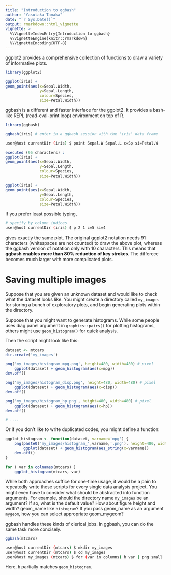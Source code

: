 ```yaml
---
title: "Introduction to ggbash"
author: "Yasutaka Tanaka"
date: "`r Sys.Date()`"
output: rmarkdown::html_vignette
vignette: >
  %\VignetteIndexEntry{Introduction to ggbash}
  %\VignetteEngine{knitr::rmarkdown}
  %\VignetteEncoding{UTF-8}
---
```


ggplot2 provides a comprehensive
collection of functions to draw a variety of informative plots.

```r
library(ggplot2)
```

```r
ggplot(iris) +
geom_point(aes(x=Sepal.Width,
               y=Sepal.Length,
               colour=Species,
               size=Petal.Width))
```

ggbash is a different and faster interface for the ggplot2.
It provides a bash-like REPL (read-eval-print loop) environment on top of R.

```r
library(ggbash)

ggbash(iris) # enter in a ggbash session with the 'iris' data frame
```

```bash
user@host currentDir (iris) $ point Sepal.W Sepal.L c=Sp si=Petal.W
```

```r
executed (95 characters) :
ggplot(iris) +
geom_point(aes(x=Sepal.Width,
               y=Sepal.Length,
               colour=Species,
               size=Petal.Width))
```


```r
ggplot(iris) +
geom_point(aes(x=Sepal.Width,
               y=Sepal.Length,
               colour=Species,
               size=Petal.Width))
```

If you prefer least possible typing,

```bash
# specify by column indices
user@host currentDir (iris) $ p 2 1 c=5 si=4
```

gives exactly the same plot. The original ggplot2 notation needs 91 characters (whitespaces are not counted) to draw the above plot, whereas the ggbash version of notation only with 10 characters. This means that **ggbash enables more than 80% reduction of key strokes**. The differece becomes much larger with more complicated plots. 


# Saving multiple images

Suppose that you are given an unknown dataset and would like to check what the dataset looks like.
You might create a directory called `my_images` for storing a bunch of exploratory plots, and begin generating plots within the directory. 

Suppose that you might want to generate histograms. While some people uses diag.panel argument in `graphics::pairs()` for plotting histograms, others might use `geom_histogram()` for quick analysis.

Then the script might look like this:

```r
dataset <- mtcars
dir.create('my_images')

png('my_images/histogram_mpg.png', height=480, width=480) # pixel
    ggplot(dataset) + geom_histogram(aes(x=mpg))
dev.off()

png('my_images/histogram_disp.png', height=480, width=480) # pixel
    ggplot(dataset) + geom_histogram(aes(x=disp))
dev.off()

png('my_images/histogram_hp.png', height=480, width=480) # pixel
    ggplot(dataset) + geom_histogram(aes(x=hp))
dev.off()

# ....
```

Or if you don't like to write duplicated codes, you might define a function:

```r
ggplot_histogram <- function(dataset, varname='mpg') {
    png(paste0('my_images/histogram_',varname,'.png'), height=480, width=480)
        ggplot(dataset) + geom_histogram(aes_string(x=varname))
    dev.off()
}

for ( var in colnames(mtcars) )
    ggplot_histogram(mtcars, var)
```

While both approaches suffice for one-time usage,
it would be a pain to repeatedly write these scripts for every single data analysis project.
You might even have to consider what should be abstracted into function arguments.
For example, should the directory name `my_images` be an argument? If so, what is the default value?
How about figure height and width? geom_name like `histogram`?
If you pass geom_name as an argument `mygeom`, how you can select appropriate geom_mygeom?

ggbash handles these kinds of clerical jobs. In ggbash, you can do the same task more concisely.

```r
ggbash(mtcars)
```

```bash
user@host currentDir (mtcars) $ mkdir my_images
user@host currentDir (mtcars) $ cd my_images
user@host my_images (mtcars) $ for (var in columns) h var | png small
```

Here, `h` partially matches `geom_histogram`.
